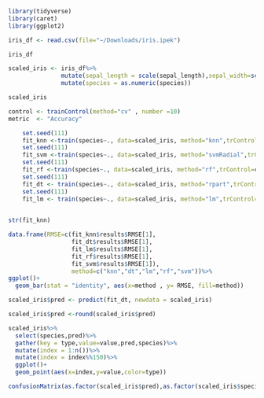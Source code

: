 
```r
library(tidyverse)
library(caret)
library(ggplot2)
```



```r
iris_df <- read.csv(file="~/Downloads/iris.ipek")
```

```r
iris_df
```




```r
scaled_iris <- iris_df%>%
               mutate(sepal_length = scale(sepal_length),sepal_width=scale(sepal_width),petal_length=scale(petal_width),                                                                    petal_width=scale(petal_width))%>%
               mutate(species = as.numeric(species))
```




```r
scaled_iris
```
```r
control <- trainControl(method="cv" , number =10)
metric  <- "Accuracy"
```


```r
    set.seed(111)
    fit_knn <-train(species~., data=scaled_iris, method="knn",trControl=control)
    set.seed(111)
    fit_svm <-train(species~., data=scaled_iris, method="svmRadial",trControl=control)
    set.seed(111)
    fit_rf <-train(species~., data=scaled_iris, method="rf",trControl=control)
    set.seed(111)
    fit_dt <- train(species~., data=scaled_iris, method="rpart",trControl=control)
    set.seed(111)
    fit_lm <- train(species~., data=scaled_iris, method="lm",trControl=control)
    
```


```r
str(fit_knn)

```

```r
data.frame(RMSE=c(fit_knn$results$RMSE[1],
                  fit_dt$results$RMSE[1],
                  fit_lm$results$RMSE[1],
                  fit_rf$results$RMSE[1],
                  fit_svm$results$RMSE[1]),
                  method=c("knn","dt","lm","rf","svm"))%>%
ggplot()+
  geom_bar(stat = "identity", aes(x=method , y= RMSE, fill=method))

```

```r
scaled_iris$pred <- predict(fit_dt, newdata = scaled_iris)
```

```r
scaled_iris$pred <-round(scaled_iris$pred)
```

```r
scaled_iris%>%
  select(species,pred)%>%
  gather(key = type,value=value,pred,species)%>%
  mutate(index = 1:n())%>%
  mutate(index = index%%150)%>%
  ggplot()+
  geom_point(aes(x=index,y=value,color=type))
```
```r
confusionMatrix(as.factor(scaled_iris$pred),as.factor(scaled_iris$species))
```




















